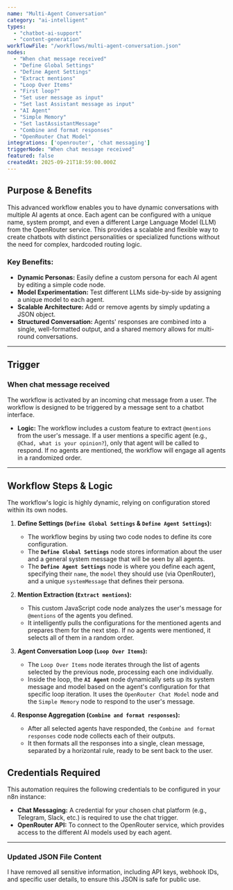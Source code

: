 ```yaml
---
name: "Multi-Agent Conversation"
category: "ai-intelligent"
types:
  - "chatbot-ai-support"
  - "content-generation"
workflowFile: "/workflows/multi-agent-conversation.json"
nodes:
  - "When chat message received"
  - "Define Global Settings"
  - "Define Agent Settings"
  - "Extract mentions"
  - "Loop Over Items"
  - "First loop?"
  - "Set user message as input"
  - "Set last Assistant message as input"
  - "AI Agent"
  - "Simple Memory"
  - "Set lastAssistantMessage"
  - "Combine and format responses"
  - "OpenRouter Chat Model"
integrations: ['openrouter', 'chat messaging']
triggerNode: "When chat message received"
featured: false
createdAt: 2025-09-21T18:59:00.000Z
---
```


## Purpose & Benefits

This advanced workflow enables you to have dynamic conversations with multiple AI agents at once. Each agent can be configured with a unique name, system prompt, and even a different Large Language Model (LLM) from the OpenRouter service. This provides a scalable and flexible way to create chatbots with distinct personalities or specialized functions without the need for complex, hardcoded routing logic.

### Key Benefits:
* **Dynamic Personas:** Easily define a custom persona for each AI agent by editing a simple code node.
* **Model Experimentation:** Test different LLMs side-by-side by assigning a unique model to each agent.
* **Scalable Architecture:** Add or remove agents by simply updating a JSON object.
* **Structured Conversation:** Agents' responses are combined into a single, well-formatted output, and a shared memory allows for multi-round conversations.

---

## Trigger

### When chat message received

The workflow is activated by an incoming chat message from a user. The workflow is designed to be triggered by a message sent to a chatbot interface.

* **Logic:** The workflow includes a custom feature to extract `@mentions` from the user's message. If a user mentions a specific agent (e.g., `@Chad, what is your opinion?`), only that agent will be called to respond. If no agents are mentioned, the workflow will engage all agents in a randomized order.

---

## Workflow Steps & Logic

The workflow's logic is highly dynamic, relying on configuration stored within its own nodes.

1.  **Define Settings (`Define Global Settings` & `Define Agent Settings`):**
    * The workflow begins by using two code nodes to define its core configuration.
    * The **`Define Global Settings`** node stores information about the user and a general system message that will be seen by all agents.
    * The **`Define Agent Settings`** node is where you define each agent, specifying their `name`, the `model` they should use (via OpenRouter), and a unique `systemMessage` that defines their persona.

2.  **Mention Extraction (`Extract mentions`):**
    * This custom JavaScript code node analyzes the user's message for `@mentions` of the agents you defined.
    * It intelligently pulls the configurations for the mentioned agents and prepares them for the next step. If no agents were mentioned, it selects all of them in a random order.

3.  **Agent Conversation Loop (`Loop Over Items`):**
    * The `Loop Over Items` node iterates through the list of agents selected by the previous node, processing each one individually.
    * Inside the loop, the **`AI Agent`** node dynamically sets up its system message and model based on the agent's configuration for that specific loop iteration. It uses the `OpenRouter Chat Model` node and the `Simple Memory` node to respond to the user's message.

4.  **Response Aggregation (`Combine and format responses`):**
    * After all selected agents have responded, the `Combine and format responses` code node collects each of their outputs.
    * It then formats all the responses into a single, clean message, separated by a horizontal rule, ready to be sent back to the user.

## Credentials Required

This automation requires the following credentials to be configured in your n8n instance:

* **Chat Messaging:** A credential for your chosen chat platform (e.g., Telegram, Slack, etc.) is required to use the chat trigger.
* **OpenRouter API:** To connect to the OpenRouter service, which provides access to the different AI models used by each agent.

---

### Updated JSON File Content

I have removed all sensitive information, including API keys, webhook IDs, and specific user details, to ensure this JSON is safe for public use.

